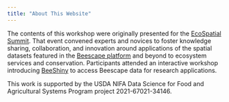 ```yaml
---
title: "About This Website"
---
```


The contents of this workshop were originally presented for the [EcoSpatial Summit](https://ecospatialsummit.com/). That event convened experts and novices to foster knowledge sharing, collaboration, and innovation around applications of the spatial datasets featured in the [Beescape platform](https://beescape.psu.edu/) and beyond to ecosystem services and conservation. Participants attended an interactive workshop introducing [BeeShiny](https://beesuite.psu.edu/beeshiny/) to access Beescape data for research applications. 

This work is supported by the USDA NIFA Data Science for Food and Agricultural Systems Program project 2021-67021-34146.